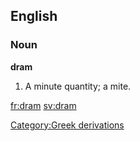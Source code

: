 ==English==

===Noun===

'''dram'''

#A minute quantity; a mite.

[[fr:dram]]
[[sv:dram]]
[[Category:Greek derivations]]